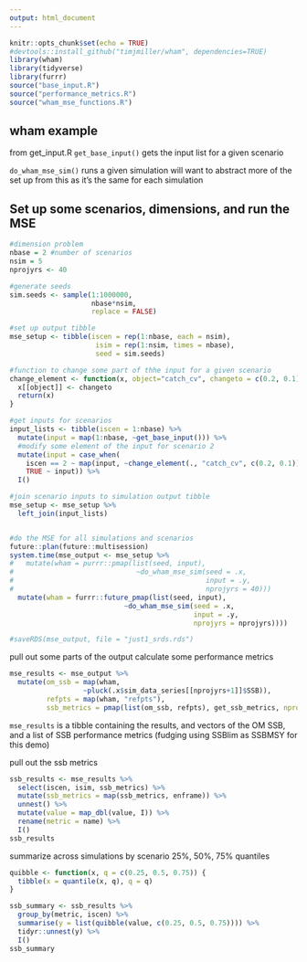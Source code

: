 ```yaml
---
output: html_document
---
```


```r
knitr::opts_chunk$set(echo = TRUE)
#devtools::install_github("timjmiller/wham", dependencies=TRUE)
library(wham)
library(tidyverse)
library(furrr)
source("base_input.R")
source("performance_metrics.R")
source("wham_mse_functions.R")
```

## wham example 

from get_input.R
`get_base_input()` gets the input list for a given scenario

`do_wham_mse_sim()` runs a given simulation
will want to abstract more of the set up from this as it's the same for each simulation


## Set up some scenarios, dimensions, and run the MSE

```r
#dimension problem
nbase = 2 #number of scenarios
nsim = 5
nprojyrs <- 40

#generate seeds
sim.seeds <- sample(1:1000000,
                    nbase*nsim,
                    replace = FALSE)

#set up output tibble
mse_setup <- tibble(iscen = rep(1:nbase, each = nsim),
                     isim = rep(1:nsim, times = nbase),
                     seed = sim.seeds)

#function to change some part of thhe input for a given scenario
change_element <- function(x, object="catch_cv", changeto = c(0.2, 0.1)) {
  x[[object]] <- changeto
  return(x)
}

#get inputs for scenarios
input_lists <- tibble(iscen = 1:nbase) %>% 
  mutate(input = map(1:nbase, ~get_base_input())) %>% 
  #modify some element of the input for scenario 2
  mutate(input = case_when(
    iscen == 2 ~ map(input, ~change_element(., "catch_cv", c(0.2, 0.1))),
    TRUE ~ input)) %>% 
  I()

#join scenario inputs to simulation output tibble
mse_setup <- mse_setup %>% 
  left_join(input_lists) 


#do the MSE for all simulations and scenarios
future::plan(future::multisession)
system.time(mse_output <- mse_setup %>% 
#   mutate(wham = purrr::pmap(list(seed, input),
#                              ~do_wham_mse_sim(seed = .x,
#                                               input = .y,
#                                               nprojyrs = 40)))
  mutate(wham = furrr::future_pmap(list(seed, input),
                            ~do_wham_mse_sim(seed = .x,
                                             input = .y,
                                             nprojyrs = nprojyrs))))

#saveRDS(mse_output, file = "just1_srds.rds")
```

pull out some parts of the output
calculate some performance metrics

```r
mse_results <- mse_output %>% 
  mutate(om_ssb = map(wham,
                  ~pluck(.x$sim_data_series[[nprojyrs+1]]$SSB)),
         refpts = map(wham, "refpts"),
         ssb_metrics = pmap(list(om_ssb, refpts), get_ssb_metrics, nprojyrs = nprojyrs))
```

`mse_results` is a tibble containing the results, and vectors of the OM SSB, and a list of SSB performance metrics (fudging using SSBlim as SSBMSY for this demo)

pull out the ssb metrics

```r
ssb_results <- mse_results %>% 
  select(iscen, isim, ssb_metrics) %>% 
  mutate(ssb_metrics = map(ssb_metrics, enframe)) %>% 
  unnest() %>% 
  mutate(value = map_dbl(value, I)) %>% 
  rename(metric = name) %>% 
  I()
ssb_results
```

summarize across simulations by scenario
25%, 50%, 75% quantiles
```r
quibble <- function(x, q = c(0.25, 0.5, 0.75)) {
  tibble(x = quantile(x, q), q = q)
}

ssb_summary <- ssb_results %>% 
  group_by(metric, iscen) %>% 
  summarise(y = list(quibble(value, c(0.25, 0.5, 0.75)))) %>% 
  tidyr::unnest(y) %>% 
  I()
ssb_summary
```


